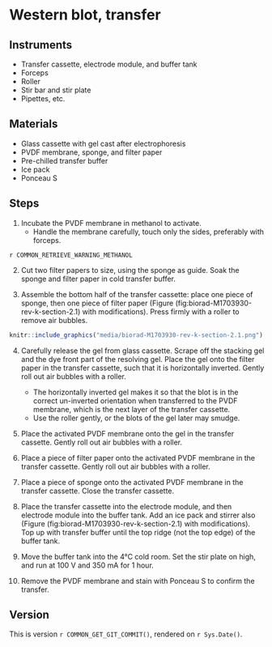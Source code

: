 # Western blot, transfer

## Instruments

- Transfer cassette, electrode module, and buffer tank
- Forceps
- Roller
- Stir bar and stir plate
- Pipettes, etc.

## Materials

- Glass cassette with gel cast after electrophoresis
- PVDF membrane, sponge, and filter paper
- Pre-chilled transfer buffer
- Ice pack
- Ponceau S

## Steps

1. Incubate the PVDF membrane in methanol to activate.
   - Handle the membrane carefully, touch only the sides, preferably with forceps.

::: {.rmdwarning}

`r COMMON_RETRIEVE_WARNING_METHANOL`

:::

2. Cut two filter papers to size, using the sponge as guide.
   Soak the sponge and filter paper in cold transfer buffer.

3. Assemble the bottom half of the transfer cassette: place one piece of sponge, then one piece of filter paper (Figure \ref(fig:biorad-M1703930-rev-k-section-2.1) with modifications).
   Press firmly with a roller to remove air bubbles.

```r
knitr::include_graphics("media/biorad-M1703930-rev-k-section-2.1.png")
```

4. Carefully release the gel from glass cassette.
   Scrape off the stacking gel and the dye front part of the resolving gel.
   Place the gel onto the filter paper in the transfer cassette, such that it is horizontally inverted.
   Gently roll out air bubbles with a roller.
   - The horizontally inverted gel makes it so that the blot is in the correct un-inverted orientation when transferred to the PVDF membrane, which is the next layer of the transfer cassette.
   - Use the roller gently, or the blots of the gel later may smudge.

5. Place the activated PVDF membrane onto the gel in the transfer cassette.
   Gently roll out air bubbles with a roller.

6. Place a piece of filter paper onto the activated PVDF membrane in the transfer cassette.
   Gently roll out air bubbles with a roller.
   
7. Place a piece of sponge onto the activated PVDF membrane in the transfer cassette.
   Close the transfer cassette.

8. Place the transfer cassette into the electrode module, and then electrode module into the buffer tank.
   Add an ice pack and stirrer also (Figure \ref(fig:biorad-M1703930-rev-k-section-2.1) with modifications).
   Top up with transfer buffer until the top ridge (not the top edge) of the buffer tank.

9. Move the buffer tank into the 4°C cold room.
   Set the stir plate on high, and run at 100 V and 350 mA for 1 hour.

10. Remove the PVDF membrane and stain with Ponceau S to confirm the transfer.

## Version

This is version ``r COMMON_GET_GIT_COMMIT()``, rendered on `r Sys.Date()`.



